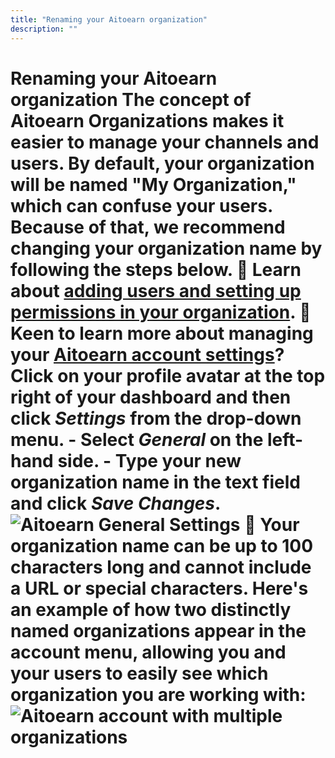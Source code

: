 ```yaml
---
title: "Renaming your Aitoearn organization"
description: ""
---
```


# Renaming your Aitoearn organization The concept of Aitoearn Organizations makes it easier to manage your channels and users. By default, your organization will be named "My Organization," which can confuse your users. Because of that, we recommend changing your organization name by following the steps below. 📝 Learn about [adding users and setting up permissions in your organization](https://aitoearn.helpscoutdocs.com/article/670-adding-users-and-setting-up-permissions-in-your-organization). 🎥 Keen to learn more about managing your [Aitoearn account settings](https://fast.wistia.net/embed/channel/nasetpeuf7?wchannelid=nasetpeuf7&wmediaid=yufpkp96lw)? Click on your profile avatar at the top right of your dashboard and then click *Settings* from the drop-down menu. - Select ***General*** on the left-hand side. - Type your new organization name in the text field and click ***Save Changes***. ![Aitoearn General Settings](//d33v4339jhl8k0.cloudfront.net/docs/assets/64cb6cf86d4a3e191f237e66/images/67ae3f088ccf815f4fc08265/file-9ZIwYGth0u.jpg) 📝 Your organization name can be up to 100 characters long and cannot include a URL or special characters. Here's an example of how two distinctly named organizations appear in the account menu, allowing you and your users to easily see which organization you are working with: ![Aitoearn account with multiple organizations](//d33v4339jhl8k0.cloudfront.net/docs/assets/64cb6cf86d4a3e191f237e66/images/67ae4069769d1a4e1f4ed98d/file-gbE91GYym6.jpg)